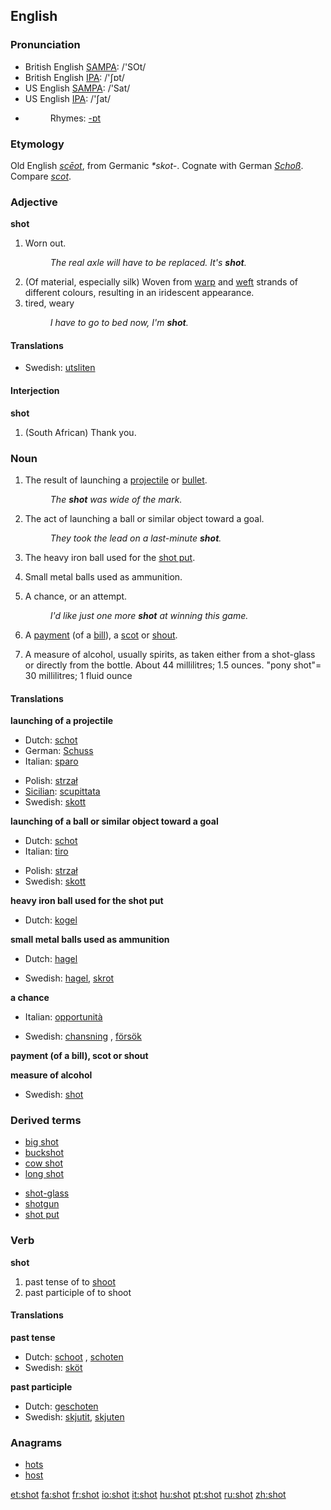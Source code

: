 ==English==

{{rank|shown|escape|Mr|926|shot|warm|sufficient|conduct}}

===Pronunciation===
*British English [[w:SAMPA|SAMPA]]: /'SOt/
*British English [[w:IPA|IPA]]: /'ʃɒt/
*US English [[w:SAMPA|SAMPA]]: /'Sat/
*US English [[w:IPA|IPA]]: /'ʃat/
*{{audio|en-us-shot.ogg|Audio (US)}}
*:Rhymes: [[Rhymes:English:-ɒt|-ɒt]]
===Etymology===
Old English ''[[sceot|scēot]]'', from Germanic ''*skot-''.  Cognate with German ''[[Schoß]]''.  Compare ''[[scot]]''.

===Adjective===
'''shot'''

# {{colloquial}} Worn out.
#: ''The real axle will have to be replaced.  It's '''shot'''.''
# (Of material, especially silk) Woven from [[warp]] and [[weft]] strands of different colours, resulting in an iridescent appearance.
# tired, weary
#: ''I have to go to bed now, I'm '''shot'''.''

====Translations====
{{top}}
*Swedish: [[utsliten]]
{{bottom}}

====Interjection====
'''shot'''

# {{colloquial}} (South African) Thank you.

===Noun===
{{en-noun}}

# The result of launching a [[projectile]] or [[bullet]].
#: ''The '''shot''' was wide of the mark.''
# {{sports}} The act of launching a ball or similar object toward a goal.
#: ''They took the lead on a last-minute '''shot'''.''
# The heavy iron ball used for the [[shot put]].
# {{uncountable}} Small metal balls used as ammunition.
# A chance, or an attempt.
#: ''I'd like just one more '''shot''' at winning this game.''
# {{finance}} A [[payment]] (of a [[bill]]), a [[scot]] or [[shout]].
# A measure of alcohol, usually spirits, as taken either from a shot-glass or directly from the bottle.  About 44 millilitres; 1.5 ounces.  "pony shot"= 30 millilitres; 1 fluid ounce

====Translations====
'''launching of a projectile'''
{{top}}
*Dutch: [[schot]] {{n}}
*German: [[Schuss]]
*Italian: [[sparo]] {{m}}
{{mid}}
*Polish: [[strzał]] {{m}}
*[[Sicilian]]: [[scupittata]] {{f}}
*Swedish: [[skott]] {{n}}
{{bottom}}

'''launching of a ball or similar object toward a goal'''
{{top}}
*Dutch: [[schot]] {{n}}
*Italian: [[tiro]] {{m}}
{{mid}}
*Polish: [[strzał]] {{m}}
*Swedish: [[skott]] {{n}}
{{bottom}}

'''heavy iron ball used for the shot put'''
{{top}}
*Dutch: [[kogel]] {{m}}
{{mid}}
{{bottom}}

'''small metal balls used as ammunition'''
{{top}}
*Dutch: [[hagel]] {{m}}
{{mid}}
*Swedish: [[hagel]], [[skrot]]
{{bottom}}

'''a chance'''
{{top}}
*Italian: [[opportunità]] {{f}}
{{mid}}
*Swedish: [[chansning]] {{c}}, [[försök]] {{n}}
{{bottom}}

'''payment (of a bill), scot or shout'''
{{top}}
{{mid}}
{{bottom}}

'''measure of alcohol'''
{{top}}
{{mid}}
*Swedish: [[shot#Swedish|shot]] {{c}}
{{bottom}}

===Derived terms===
{{top}}
*[[big shot]]
*[[buckshot]]
*[[cow shot]]
*[[long shot]]
{{mid}}
*[[shot-glass]]
*[[shotgun]]
*[[shot put]]
{{bottom}}

===Verb===
'''shot'''

# past tense of to [[shoot]]
# past participle of to shoot

====Translations====
'''past tense'''
{{top}}
*Dutch: [[schoot]] {{s}}, [[schoten]] {{p}}
*Swedish: [[sköt]]
{{bottom}}

'''past participle'''
{{top}}
*Dutch: [[geschoten]]
*Swedish: [[skjutit]], [[skjuten]]
{{bottom}}

===Anagrams===
*[[hots]]
*[[host]]

[[et:shot]]
[[fa:shot]]
[[fr:shot]]
[[io:shot]]
[[it:shot]]
[[hu:shot]]
[[pt:shot]]
[[ru:shot]]
[[zh:shot]]